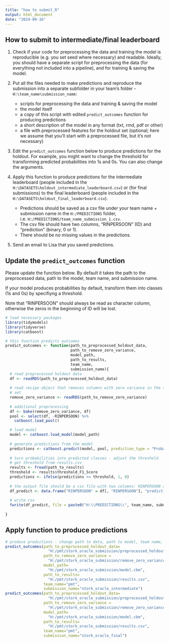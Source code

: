 ---
title: "how to submit_R"
output: html_document
date: "2024-09-16"
---


## How to submit to intermediate/final leaderboard

1. Check if your code for preprocessing the data and training the model is reproducible (e.g. you set seed where necessary) and readable. Ideally, you should have a separate script for preprocessing the data (for everything not included into a pipeline), and for training & saving the model.  

2. Put all the files needed to make predictions and reproduce the submission into a separate subfolder in your team's folder - `H:\team_name\submission_name`:
    - scripts for preprocessing the data and training & saving the model 
    - the model itself
    - a copy of this script with edited `predict_outcomes` function for producing predictions
    - a short description of the model in any format (txt, rmd, pdf or other)
    - a file with preprocessed features for the holdout set (optional; here we assume that you'll start with a preprocessed file, but it's not necessary)

3. Edit the `predict_outcomes` function below to produce predictions for the holdout. For example, you might want to change the threshold for transforming predicted probabilities into 1s and 0s. You can also change the arguments.  

4. Apply this function to produce predictions for the intermediate leaderboard (people included in the `H:\DATASETS\holdout_intermediate_leaderboard.csv`) or (for final submissions) to the final leaderboard (people included in the `H:\DATASETS\holdout_final_leaderboard.csv`). 
    - Predictions should be saved as a csv file under your team name + submission name in the `H:/PREDICTIONS` folder, i.e. `H:/PREDICTIONS/team_name_submission_1.csv`. 
    - The csv file should have two columns, "RINPERSOON" (ID) and "prediction" (binary, 0 or 1).
    - There should be no missing values in the predictions.
    
5. Send an email to Lisa that you saved predictions.


## Update the `predict_outcomes` function

Please update the function below. By default it takes the path to the preprocessed data, path to the model, team name, and submission name.  

If your model produces probabilities by default, transform them into classes (1s and 0s) by specifiyng a threshold.    

Note that "RINPERSOON" should always be read as character column, otherwise the zeros in the beginning of ID will be lost.  


```{r}
# load necessary packages
library(tidymodels)
library(tidyverse)
library(catboost)

# this function predicts outcomes
predict_outcomes <- function(path_to_preprocessed_holdout_data,
                             path_to_remove_zero_variance,
                             model_path,
                             path_to_results,
                             team_name,
                             submission_name){
  # read preprocessed holdout data
  df <- readRDS(path_to_preprocessed_holdout_data)
  
  # read recipe object that removes columns with zero variance in the training
  # set
  remove_zero_variance <- readRDS(path_to_remove_zero_variance)
  
  # additional preprocessing
  df <- bake(remove_zero_variance, df)
  pool <- select(df, -RINPERSOON) %>%
    catboost.load_pool()

  # load model
  model <- catboost.load_model(model_path)
  
  # generate predictions from the model
  predictions <- catboost.predict(model, pool, prediction_type = "Probability")
  
  # turn probabilities into predicted classes - adjust the threshold
  # get threshold from results.csv
  results <- fread(path_to_results)
  threshold <- results$threshold_F1_Score
  predictions <- ifelse(predictions >= threshold, 1, 0)
  
  # the output file should be a csv file with two columns: RINPERSOON and `prediction`
  df_predict <- data.frame("RINPERSOON" = df[, "RINPERSOON"], "prediction" = predictions)
  
  # write csv
  fwrite(df_predict, file = paste0("H:\\PREDICTIONS\\", team_name, submission_name, ".csv"))
  
}
```

## Apply function to produce predictions

```{r}
# produce predictions - change path to data, path to model, team name, submission name. Example:
predict_outcomes(path_to_preprocessed_holdout_data=
                   "H:/pmt/stork_oracle_submission/preprocessed_holdout_intermediate.RDS",
                 path_to_remove_zero_variance =
                   "H:/pmt/stork_oracle_submission/remove_zero_variance.RDS",
                 model_path=
                   "H:/pmt/stork_oracle_submission/model.cbm",
                 path_to_results=
                   "H:/pmt/stork_oracle_submission/results.csv",
                 team_name="pmt",
                 submission_name="stork_oracle_intermediate") 
predict_outcomes(path_to_preprocessed_holdout_data=
                   "H:/pmt/stork_oracle_submission/preprocessed_holdout_final.RDS",
                 path_to_remove_zero_variance =
                   "H:/pmt/stork_oracle_submission/remove_zero_variance.RDS",
                 model_path=
                   "H:/pmt/stork_oracle_submission/model.cbm",
                 path_to_results=
                   "H:/pmt/stork_oracle_submission/results.csv",
                 team_name="pmt",
                 submission_name="stork_oracle_final")
```